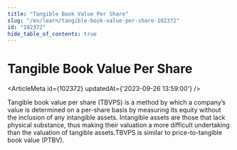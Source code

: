 ```yaml
---
title: "Tangible Book Value Per Share"
slug: "/en/learn/tangible-book-value-per-share-102372"
id: "102372"
hide_table_of_contents: true
---
```



# Tangible Book Value Per Share

<ArticleMeta id={102372} updatedAt={'2023-09-26 13:59:00'} />
<div className='border-solid border-b border-t-0 my-4 border-[var(--ifm-color-gray-300)]' />

Tangible book value per share (TBVPS) is a method by which a company’s value is determined on a per-share basis by measuring its equity without the inclusion of any intangible assets. Intangible assets are those that lack physical substance, thus making their valuation a more difficult undertaking than the valuation of tangible assets.TBVPS is similar to price-to-tangible book value (PTBV).
